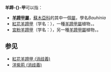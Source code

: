 {{noteTA
|T=羊蹄甲
|1=zh-cn:红花羊蹄甲 (消歧义); zh-tw:紅花羊蹄甲 (消歧義); zh-hk:紅花羊蹄甲 (消歧義);
|2=zh-cn:洋紫荆 (消歧义); zh-tw:洋紫荊 (消歧義); zh-hk:洋紫荊 (消歧義);
|3=宮粉羊蹄甲=>zh-cn:洋紫荆; 宮粉羊蹄甲=>zh-tw:'''羊蹄甲''';
|4=紅花羊蹄甲=>zh-cn:'''羊蹄甲'''; 紅花羊蹄甲=>zh-tw:洋紫荊;
|5=洋紫荊=>zh-cn:红花羊蹄甲; 洋紫荊=>zh-tw:艷紫荊;
}}<!--

注意：由于中文名繁杂，内文内容请统一使用香港繁体命名，以便转换系统正常工作

-->
'''羊蹄-{}-甲'''可以指：
* '''[[羊蹄甲屬|羊蹄甲屬]]'''，[[蘇木亞科|蘇木亞科]]的其中一個[[屬|屬]]，學名''Bauhinia''
* [[紅花羊蹄甲|紅花羊蹄甲]]（学名：{{lang|la|''Bauhinia purpurea''}}），一種[[羊蹄甲屬|羊蹄甲屬]]植物，{{各地中文名|display=inline|cn='''羊蹄甲'''|hk=紅花羊蹄甲|tw=洋紫荆|no_bold=y}}。
* [[宮粉羊蹄甲|宮粉羊蹄甲]]（学名：{{lang|la|''Bauhinia variegata''}}），另一種[[羊蹄甲屬|羊蹄甲屬]]植物，{{各地中文名|display=inline|cn=洋紫荆|tw='''羊蹄甲'''|hk=宮粉羊蹄甲|no_bold=y}}。

== 参见 ==
* [[紅花羊蹄甲_(消歧義)|紅花羊蹄甲 (消歧義)]]
* [[洋紫荊_(消歧義)|洋紫荊 (消歧義)]]

{{disambig|Cat=三字消歧义}}